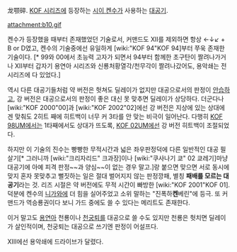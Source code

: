 龙颚碎. [[KOF 시리즈]]에 등장하는 [[시이 켄수]]가 사용하는 [[대공기]].

attachment:b10.gif

켄수가 등장했을 때부터 존재했었던 기술로서, 커맨드도 XII를 제외하면 항상 ←↓↙ + B or D였고, 켄수의 기술중에선 유일하게 [wiki:"KOF 94"KOF 94]부터 쭈욱 존재한 기술이다. [* 99와 00에서 초능력 고자가 되면서 94부터 함께한 초구탄이 짤려나가거나 XII부터 갑자기 용연아 시리즈와 신룡처황열각/천무각이 짤려나갔어도, 용악쇄는 전 시리즈에 다 있었다.]

역시 다른 대공기들처럼 약 버전은 헛쳐도 딜레이가 없지만 대공으로서의 판정이 [[안습]]하고, 강 버전은 대공으로서의 판정이 좋은 대신 못 맞추면 딜레이가 상당하다. 더군다나 [wiki:"KOF 2000"00]과 [wiki:"KOF 2002"02]에선 강 버전은 지상에 있는 상대에겐 맞춰도 2히트 째에 히트백이 너무 커 3타를 안 맞는 비극이 일어난다. 다행히 [[KOF 98UM]]에서는 1타째에서도 상대가 뜨도록, [[KOF 02UM]]에선 강 버전 히트백이 조절되었다.

하지만 이 기술의 진수는 빵빵한 무적시간과 넓은 좌우판정덕에 다른 일반적인 대공 필살기[* 그러니까 [wiki:"크리자리드" 크과장]이나 [wiki:"쿠사나기 쿄" 02 쿄레기]마냥 대공기에 아예 피격 판정~~과 양심~~이 없는 경우 말고.]랑 붙으면 맞으면 서로 동시에 맞지 혼자 못맞추고 뻘짓하는 일은 절대 벌어지지 않는 판정깡패, 별칭 '''패배를 모르는 대공기'''라는 것. 리즈 시절은 약 버전에도 무적 시간이 빠방한 [wiki:"KOF 2001"KOF 01]. 덕분에 켄수의 [[니가와]]에 더 힘을 실어주었고 소위 말하는 "진폭하'''켄'''베린"에 등극. 또 커맨드가 역승룡권이다 보니 가드 중에도 쓸 수 있다는 메리트도 존재한다.

이거 말고도 [[용연아]] 천룡이나 [[천궁퇴]]를 대공으로 쓸 수도 있지만 천룡은 헛치면 딜레이가 살인적이며, 천궁퇴는 대공으로 쓰기엔 판정이 어설프다.

XIII에선 용악쇄에 드라이브가 달렸다.
